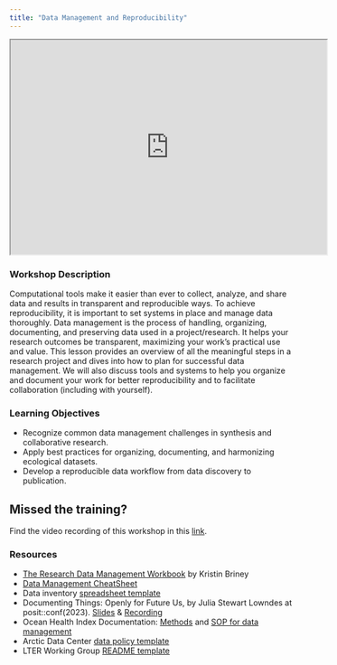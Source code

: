 ```yaml
---
title: "Data Management and Reproducibility"
---
```


<iframe width="560" height="380"src="https://docs.google.com/presentation/d/1LKanKcsnhOHunpeKuoS2__TQQ4wR7Gt2VBH-8qD-PJM/preview"allowfullscreen></iframe>



### Workshop Description {.unnumbered}
Computational tools make it easier than ever to collect, analyze, and share data and results in transparent and reproducible ways. To achieve reproducibility, it is important to set systems in place and manage data thoroughly. Data management is the process of handling, organizing, documenting, and preserving data used in a project/research. It helps your research outcomes be transparent, maximizing your work’s practical use and value. This lesson provides an overview of all the meaningful steps in a research project and dives into how to plan for successful data management. We will also discuss tools and systems to help you organize and document your work for better reproducibility and to facilitate collaboration (including with yourself).


### Learning Objectives{.unnumbered}
-   Recognize common data management challenges in synthesis and collaborative research.
-   Apply best practices for organizing, documenting, and harmonizing ecological datasets.
-   Develop a reproducible data workflow from data discovery to publication.


:::callout-important
## Missed the training?

Find the video recording of this workshop in this [link](https://drive.google.com/file/d/1744ieGoL_GXMglC_zfLB_fbdryygA3o-/view?usp=sharing).

:::




### Resources {.unnumbered}

- [The Research Data Management Workbook](https://caltechlibrary.github.io/RDMworkbook/) by Kristin Briney
- [Data Management CheatSheet](https://www.nceas.ucsb.edu/sites/default/files/2025-08/DataManagement_CheatSheet.pdf)
- Data inventory [spreadsheet template](https://docs.google.com/spreadsheets/d/1BP7FBvAum-rJr964i6K7HCFRnl1vcH6r8ejtv7k35WQ/edit?usp=sharing)
- Documenting Things: Openly for Future Us, by Julia Stewart Lowndes at posit::conf(2023). [Slides](https://openscapes.github.io/documenting-things/#/title-slide) & [Recording](https://www.youtube.com/watch?v=OVM5Ok7W1NQ)
- Ocean Health Index Documentation: [Methods](https://oceanhealthindex.org/images/htmls/Supplement.html#1_Introduction_to_the_global_Ocean_Health_Index_(OHI)_assessment) and [SOP for data management](https://ohi-science.org/ohiprep_v2023/Reference/SOP_dataOrganization/dataOrganization_SOP.html)
- Arctic Data Center [data policy template](https://docs.google.com/document/d/16wNpk9vJiWqQQStmaEG66YgawU39hGC8x9KnbUqbyO4/edit#heading=h.gnbwiz3v0o8z)
- LTER Working Group [README template](https://github.com/lter/lterwg-template)





